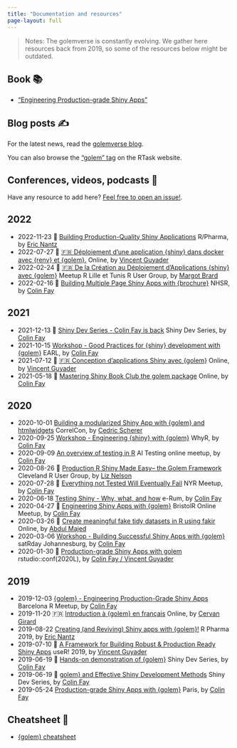 ```yaml
---
title: "Documentation and resources"
page-layout: full
---
```


> Notes: The golemverse is constantly evolving. We gather here resources back from 2019, so some of the resources below might be outdated.

## Book 📚

- ["Engineering Production-grade Shiny Apps"](https://engineering-shiny.org/)

## Blog posts ✍️

For the latest news, read the [golemverse blog](/news/).

You can also browse the ["golem" tag](https://rtask.thinkr.fr/golem/) on the RTask website.

## Conferences, videos, podcasts 🤩

Have any resource to add here? [Feel free to open an issue!](https://github.com/ThinkR-open/golemverse.org/issues).



## 2022


- 2022-11-23 🎥 [Building Production-Quality Shiny Applications](https://www.youtube.com/watch?v=_zm2GuSrZ14) R/Pharma, by [Eric Nantz](https://twitter.com/theRcast)
- 2022-07-27 🎥 [🇫🇷 Déploiement d'une application {shiny} dans docker avec {renv} et {golem}.](https://www.youtube.com/watch?v=diCG4t76k78) Online, by [Vincent Guyader](https://github.com/VincentGuyader)
- 2022-02-24 🎥 [🇫🇷 De la Création au Déploiement d’Applications {shiny} avec {golem}](https://www.youtube.com/watch?v=nfP-mGIsqVs) Meetup R Lille et Tunis R User Group, by [Margot Brard](https://github.com/MargotBr)
- 2022-02-16 🎥 [Building Multiple Page Shiny Apps with {brochure}](https://www.youtube.com/watch?v=8UiCqSKlfew) NHSR, by [Colin Fay](https://colinfay.me/)


## 2021


- 2021-12-13 🎥 [Shiny Dev Series - Colin Fay is back](https://speakerdeck.com/colinfay/workshop-good-practices-for-shiny-development-with-golem) Shiny Dev Series, by [Colin Fay](https://colinfay.me/)
- 2021-10-15  [Workshop - Good Practices for {shiny} development with {golem}](https://speakerdeck.com/colinfay/workshop-good-practices-for-shiny-development-with-golem) EARL, by [Colin Fay](https://colinfay.me/)
- 2021-07-12 🎥 [🇫🇷 Conception d'applications Shiny avec {golem}](https://www.youtube.com/watch?v=0f5Me1PFGDs) Online, by [Vincent Guyader](https://github.com/VincentGuyader)
- 2021-05-18 🎥 [Mastering Shiny Book Club the golem package](https://www.youtube.com/watch?v=Vq2GKCbfpTI) Online, by [Colin Fay](https://colinfay.me/)


## 2020


- 2020-10-01  [Building a modularized Shiny App with {golem} and htmlwidgets](https://www.youtube.com/watch?v=zCG3xk-QLSI) CorrelCon, by [Cedric Scherer](https://www.cedricscherer.com/)
- 2020-09-25  [Workshop - Engineering {shiny} with {golem}](https://speakerdeck.com/colinfay/engineering-shiny-with-golem-whyr) WhyR, by [Colin Fay](https://colinfay.me/)
- 2020-09-09  [An overview of testing in R](https://speakerdeck.com/colinfay/an-overview-of-testing-in-r) AI Testing online meetup, by [Colin Fay](https://colinfay.me/)
- 2020-08-26 🎥 [Production R Shiny Made Easy-- the Golem Framework](https://www.youtube.com/watch?v=Xl-xb7y15Ls) Cleveland R User Group, by [Liz Nelson](https://www.liz-nelson.com/)
- 2020-07-28 🎥 [Everything not Tested Will Eventually Fail](https://www.youtube.com/watch?v=Zw-u02up3q4) NYR Meetup, by [Colin Fay](https://colinfay.me/)
- 2020-06-18  [Testing Shiny - Why, what, and how](https://speakerdeck.com/colinfay/erum-2020-testing-shiny-why-what-and-how) e-Rum, by [Colin Fay](https://colinfay.me/)
- 2020-04-27 🎥 [Engineering Shiny Apps with {golem}](https://youtu.be/aY5ekC4-WQs?t=1784) BristolR Online Meetup, by [Colin Fay](https://colinfay.me/)
- 2020-03-26 🎥 [Create meaningful fake tidy datasets in R using fakir](https://www.youtube.com/watch?v=EhhljL5zaWs) Online, by [Abdul Majed](https://twitter.com/1littlecoder)
- 2020-03-06  [Workshop - Building Successful Shiny Apps with {golem}](https://speakerdeck.com/colinfay/workshop-building-successful-shiny-apps-with-golem) satRday Johannesburg, by [Colin Fay](https://colinfay.me/)
- 2020-01-30 🎥 [Production-grade Shiny Apps with golem](https://resources.rstudio.com/rstudio-conf-2020/production-grade-shiny-apps-with-golem-colin-fay) rstudio::conf(2020L), by [Colin Fay / Vincent Guyader](https://thinkr.fr/)


## 2019


- 2019-12-03  [{golem} - Engineering Production-Grade Shiny Apps](https://speakerdeck.com/colinfay/engineering-production-grade-shiny-apps-with-golem) Barcelona R Meetup, by [Colin Fay](https://colinfay.me/)
- 2019-11-20 🇫🇷 [Introduction à {golem} en français](https://youtu.be/6qI4NzxlAFU) Online, by [Cervan Girard](https://github.com/Cervangirard)
- 2019-08-22  [Creating (and Reviving) Shiny apps with {golem}!](https://rpodcast.gitlab.io/golem_rpharma2019/) R Pharma 2019, by [Eric Nantz](https://twitter.com/theRcast)
- 2019-07-10 🎥 [A Framework for Building Robust &amp; Production Ready Shiny Apps](https://youtu.be/tCAan6smrjs) useR\! 2019, by [Vincent Guyader](https://github.com/VincentGuyader)
- 2019-06-19 🎥 [Hands-on demonstration of {golem}](https://www.youtube.com/watch?v=3-p9XLvoJV0) Shiny Dev Series, by [Colin Fay](https://colinfay.me/)
- 2019-06-19 🎥 [golem} and Effective Shiny Development Methods](https://www.youtube.com/watch?v=OU1-CkSVdTI) Shiny Dev Series, by [Colin Fay](https://colinfay.me/)
- 2019-05-24  [Production-grade Shiny Apps with {golem}](https://speakerdeck.com/colinfay/production-grade-shiny-apps-with-golem) Paris, by [Colin Fay](https://colinfay.me/)

## Cheatsheet 📑

- [{golem} cheatsheet](https://thinkr.fr/golem_cheatsheet_v0.1.pdf)

